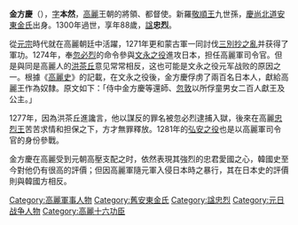 {{unreferenced|time=2012-04-08}}
{{Infobox Korean name|
hangul=김방경|
hanja=金方慶|
rr=Kim Bang-gyeong|
mr=Kim Bang-gyŏng|
img=|
}}
'''金方慶'''（{{bd|1212年||1300年||catIdx=J金}}），[[表字|字]]'''本然'''，[[高麗|高麗]]王朝的將領、都督使。新羅[[敬順王|敬順王]]九世孫，[[慶尚北道|慶尚北道]][[安東金氏|安東金氏]]出身。1300年過世，享年88歲，[[諡|諡]]'''忠烈'''。

從[[高麗元宗|元宗]]時代就在高麗朝廷中活躍，1271年更和蒙古軍一同討伐[[三別抄之亂|三別抄之亂]]并获得了軍功。1274年，奉[[忽必烈|忽必烈]]的命令參與[[文永之役|文永之役]]進攻日本，担任高麗軍司令官。但是與同是高麗人的[[洪茶丘|洪茶丘]]意见常常相反，这也可能是文永之役元军战败的原因之一。根據《[[高麗史|高麗史]]》的記載，在文永之役後，金方慶俘虏了兩百名日本人，獻給高麗王作為奴隸。原文如下：「侍中金方慶等還師、[[忻都|忽敦]]以所俘童男女二百人獻王及公主。」

1277年，因為洪茶丘進讒言，他以謀反的罪名被忽必烈逮捕入獄，後來在高麗[[忠烈王|忠烈王]]苦苦求情和担保之下，方才無罪釋放。1281年的[[弘安之役|弘安之役]]也是以高麗軍司令官的身份參戰。

金方慶在高麗受到元朝高壓支配之时，依然表現其強烈的忠君愛國之心，韓國史至今對他仍有很高的評價；但因高麗軍隨元軍入侵日本時之暴行，其在日本史的評價則與韓國方相反。

[[Category:高麗軍事人物|Category:高麗軍事人物]]
[[Category:舊安東金氏|Category:舊安東金氏]]
[[Category:諡忠烈|Category:諡忠烈]]
[[Category:元日战争人物|Category:元日战争人物]]
[[Category:高麗十六功臣|Category:高麗十六功臣]]